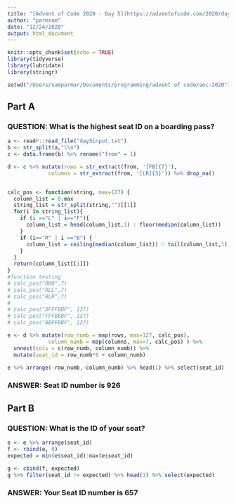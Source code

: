 ```yaml
---
title: "[Advent of Code 2020 - Day 5](https://adventofcode.com/2020/day/5)"
author: "parmsam"
date: "12/24/2020"
output: html_document
---
```


```r
knitr::opts_chunk$set(echo = TRUE)
library(tidyverse)
library(lubridate)
library(stringr)

setwd("/Users/samparmar/Documents/programming/advent of code/aoc-2020")
```
## Part A
### QUESTION: What is the highest seat ID on a boarding pass?
```r
a <- readr::read_file("day5input.txt")
b <- str_split(a,"\\n")
c <- data.frame(b) %>% rename("from" = 1)

d <- c %>% mutate(rows = str_extract(from, '[FB]{7}'), 
             columns = str_extract(from, '[LR]{3}')) %>% drop_na()


calc_pos <- function(string, max=127) {
  column_list = 0:max
  string_list = str_split(string,"")[[1]]
  for(i in string_list){
    if (i =="L" | i=="F"){
      column_list = head(column_list,1) : floor(median(column_list))
    }
    if (i=="R" | i =="B") {
      column_list = ceiling(median(column_list)) : tail(column_list,1)
    }
  }
  return(column_list[[1]])
}
#function testing 
# calc_pos("RRR",7)
# calc_pos("RLL",7)
# calc_pos("RLR",7)
# 
# calc_pos("BFFFBBF", 127)
# calc_pos("FFFBBBF", 127)
# calc_pos("BBFFBBF", 127)

e <- d %>% mutate(row_numb = map(rows, max=127, calc_pos), 
             column_numb = map(columns, max=7, calc_pos) ) %>% 
  unnest(cols = c(row_numb, column_numb)) %>% 
  mutate(seat_id = row_numb*8 + column_numb)

e %>% arrange(-row_numb,-column_numb) %>% head(1) %>% select(seat_id)
```
### ANSWER: Seat ID number is 926

## Part B
### QUESTION: What is the ID of your seat?
```r
e <- e %>% arrange(seat_id)
f <- rbind(e, 0)
expected = min(e$seat_id):max(e$seat_id)

g <- cbind(f, expected)
g %>% filter(seat_id != expected) %>% head(1) %>% select(expected)
```
### ANSWER: Your Seat ID number is 657



